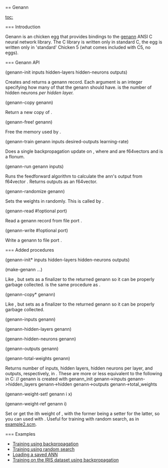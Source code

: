 == Genann

[[toc:]]

=== Introduction

Genann is an chicken egg that provides bindings to the
[[https://github.com/codeplea/genann|genann]] ANSI C neural network library.
The C library is written only in standard C, the egg is written only in
'standard' Chicken 5 (what comes included with C5, no eggs).

=== Genann API

<procedure>(genann-init inputs hidden-layers hidden-neurons outputs)</procedure>
Creates and returns a genann record. Each argument is an integer specifying how
many of that the genann should have. {{hidden-neurons}} is the number of hidden
neurons ''per hidden layer.''

<procedure>(genann-copy genann)</procedure>
Return a new copy of {{genann}}.

<procedure>(genann-free! genann)</procedure>
Free the memory used by {{genann}}.

<procedure>(genann-train genann inputs desired-outputs learning-rate)</procedure>
Does a single backpropagation update on {{genann}}, where {{inputs}} and
{{desired-outputs}} are f64vectors and {{learning-rate}} is a flonum.

<procedure>(genann-run genann inputs)</procedure>
Runs the feedforward algorithm to calculate the ann's output from f64vector
{{inputs}}. Returns outputs as an f64vector.

<procedure>(genann-randomize genann)</procedure>
Sets the weights in {{genann}} randomly. This is called by {{genann-init}}.

<procedure>(genann-read #!optional port)</procedure>
Read a genann record from file port {{port}}.

<procedure>(genann-write #!optional port)</procedure>
Write a genann to file port {{port}}.

=== Added procedures
<procedure>(genann-init* inputs hidden-layers hidden-neurons outputs)</procedure>
<procedure>(make-genann ...)</procedure>
Like {{genann-init}}, but sets {{genann-free!}} as a finalizer to the returned
genann so it can be properly garbage collected. {{make-genann}} is the same
procedure as {{genann-init*}}.

<procedure>(genann-copy* genann)</procedure>
Like {{genann-copy}}, but sets {{genann-free!}} as a finalizer to the returned
genann so it can be properly garbage collected.

<procedure>(genann-inputs genann)</procedure>
<procedure>(genann-hidden-layers genann)</procedure>
<procedure>(genann-hidden-neurons genann)</procedure>
<procedure>(genann-outputs genann)</procedure>
<procedure>(genann-total-weights genann)</procedure>
Returns number of inputs, hidden layers, hidden neurons per layer, and outputs,
respectively, in {{genann}}. These are more or less equivalent to the following
in C:
<enscript highlight="c">
// genann is created with genann_init
genann->inputs
genann->hidden_layers
genann->hidden
genann->outputs
genann->total_weights
</enscript>

<procedure>(genann-weight-set! genann i x)</procedure>
<procedure>(genann-weight-ref genann i)</procedure>
Set or get the ith weight of {{genann}}, with the former being a setter for the
latter, so you can used {{set!}} with {{genann-weight-ref}}. Useful for
training with random search, as in
[[https://github.com/dieggsy/genann/blob/master/example2.scm|example2.scm]].

=== Examples
* [[https://github.com/dieggsy/genann/blob/master/example1.scm|Training using backpropagation]]
* [[https://github.com/dieggsy/genann/blob/master/example2.scm|Training using random search]]
* [[https://github.com/dieggsy/genann/blob/master/example3.scm|Loading a saved ANN]]
* [[https://github.com/dieggsy/genann/blob/master/example4.scm|Training on the IRIS dataset using backpropagation]]
